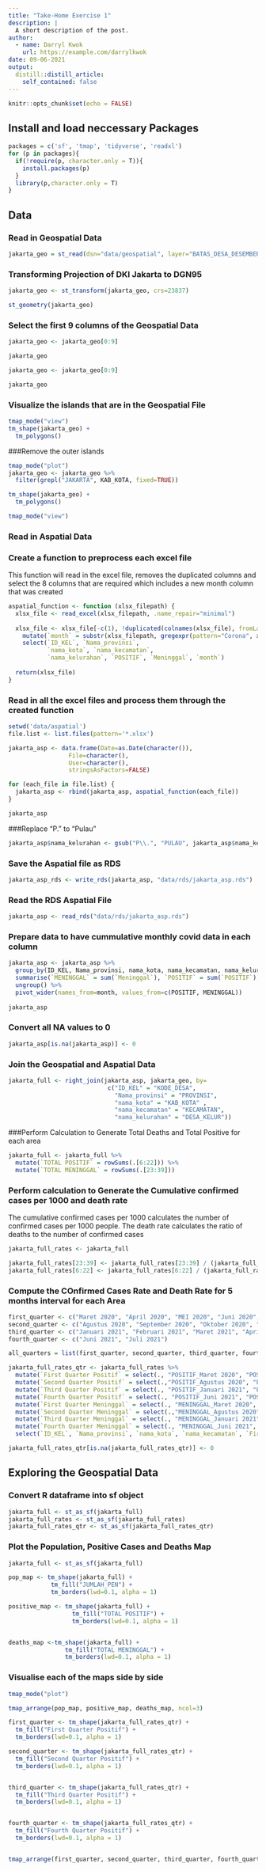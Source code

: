 ```yaml
---
title: "Take-Home Exercise 1"
description: |
  A short description of the post.
author:
  - name: Darryl Kwok
    url: https://example.com/darrylkwok
date: 09-06-2021
output:
  distill::distill_article:
    self_contained: false
---
```



```r
knitr::opts_chunk$set(echo = FALSE)
```

## Install and load neccessary Packages
```r
packages = c('sf', 'tmap', 'tidyverse', 'readxl')
for (p in packages){
  if(!require(p, character.only = T)){
    install.packages(p)
  }
  library(p,character.only = T)
}
```

## Data 
### Read in Geospatial Data
``` r
jakarta_geo = st_read(dsn="data/geospatial", layer="BATAS_DESA_DESEMBER_2019_DUKCAPIL_DKI_JAKARTA")
```
### Transforming Projection of DKI Jakarta to DGN95
```r
jakarta_geo <- st_transform(jakarta_geo, crs=23837)

st_geometry(jakarta_geo)
```

### Select the first 9 columns of the Geospatial Data
```r
jakarta_geo <- jakarta_geo[0:9]

jakarta_geo
```
```r
jakarta_geo <- jakarta_geo[0:9]

jakarta_geo
```

### Visualize the islands that are in the Geospatial File
```r
tmap_mode("view")
tm_shape(jakarta_geo) + 
  tm_polygons()
```

###Remove the outer islands
```r
tmap_mode("plot")
jakarta_geo <- jakarta_geo %>%
  filter(grepl("JAKARTA", KAB_KOTA, fixed=TRUE))

tm_shape(jakarta_geo) + 
  tm_polygons()

tmap_mode("view")
```


### Read in Aspatial Data
### Create a function to preprocess each excel file

This function will read in the excel file, removes the duplicated columns and select the 8 columns that are required which includes a new month column that was created

```r
aspatial_function <- function (xlsx_filepath) {
  xlsx_file <- read_excel(xlsx_filepath, .name_repair="minimal") 
  
  xlsx_file <- xlsx_file[-c(1), !duplicated(colnames(xlsx_file), fromLast=TRUE)] %>% 
    mutate(`month` = substr(xlsx_filepath, gregexpr(pattern="Corona", xlsx_filepath)[[1]] + 11, gregexpr(pattern="Pukul", xlsx_filepath)[[1]] - 2)) %>%
    select(`ID_KEL`, `Nama_provinsi`,
           `nama_kota`, `nama_kecamatan`,
           `nama_kelurahan`, `POSITIF`, `Meninggal`, `month`)
  
  return(xlsx_file)
}
```

### Read in all the excel files and process them through the created function
```r
setwd('data/aspatial')
file.list <- list.files(pattern='*.xlsx')

jakarta_asp <- data.frame(Date=as.Date(character()),
                 File=character(), 
                 User=character(), 
                 stringsAsFactors=FALSE) 

for (each_file in file.list) {
  jakarta_asp <- rbind(jakarta_asp, aspatial_function(each_file))
}

jakarta_asp
```

###Replace "P." to "Pulau"
```r
jakarta_asp$nama_kelurahan <- gsub("P\\.", "PULAU", jakarta_asp$nama_kelurahan)
```

### Save the Aspatial file as RDS
```r
jakarta_asp_rds <- write_rds(jakarta_asp, "data/rds/jakarta_asp.rds")
```

### Read the RDS Aspatial File
```r
jakarta_asp <- read_rds("data/rds/jakarta_asp.rds")

```

### Prepare data to have cummulative monthly covid data in each column
```r
jakarta_asp <- jakarta_asp %>%
  group_by(ID_KEL, Nama_provinsi, nama_kota, nama_kecamatan, nama_kelurahan, month) %>%
  summarise(`MENINGGAL` = sum(`Meninggal`), `POSITIF` = sum(`POSITIF`)) %>%
  ungroup() %>%
  pivot_wider(names_from=month, values_from=c(POSITIF, MENINGGAL))
  
jakarta_asp
```

### Convert all NA values to 0
```r
jakarta_asp[is.na(jakarta_asp)] <- 0
```

### Join the Geospatial and Aspatial Data
```r
jakarta_full <- right_join(jakarta_asp, jakarta_geo, by= 
                            c("ID_KEL" = "KODE_DESA",         
                              "Nama_provinsi" = "PROVINSI",
                              "nama_kota" = "KAB_KOTA" ,
                              "nama_kecamatan" = "KECAMATAN",
                              "nama_kelurahan" = "DESA_KELUR"))

```

###Perform Calculation to Generate Total Deaths and Total Positive for each area
```r
jakarta_full <- jakarta_full %>%
  mutate(`TOTAL POSITIF` = rowSums(.[6:22])) %>%
  mutate(`TOTAL MENINGGAL` = rowSums(.[23:39]))
```

### Perform calculation to Generate the Cumulative confirmed cases per 1000 and death rate
The cumulative confirmed cases per 1000 calculates the number of confirmed cases per 1000 people. The death rate calculates the ratio of deaths to the number of confirmed cases
```r
jakarta_full_rates <- jakarta_full 

jakarta_full_rates[23:39] <- jakarta_full_rates[23:39] / (jakarta_full_rates[6:22]/1000)
jakarta_full_rates[6:22] <- jakarta_full_rates[6:22] / (jakarta_full_rates$JUMLAH_PEN / 1000)

```

### Compute the COnfirmed Cases Rate and Death Rate for 5 months interval for each Area
```r
first_quarter <- c("Maret 2020", "April 2020", "MEI 2020", "Juni 2020", "Juli 2020")
second_quarter <- c("Agustus 2020", "September 2020", "Oktober 2020", "November 2020", "Desember 2020")
third_quarter <- c("Januari 2021", "Februari 2021", "Maret 2021", "April 2021", "Mei 2021")
fourth_quarter <- c("Juni 2021", "Juli 2021")

all_quarters = list(first_quarter, second_quarter, third_quarter, fourth_quarter)

jakarta_full_rates_qtr <- jakarta_full_rates %>%
  mutate(`First Quarter Positif` = select(., "POSITIF_Maret 2020", "POSITIF_April 2020", "POSITIF_MEI 2020", "POSITIF_Juni 2020", "POSITIF_Juli 2020") %>% rowSums()) %>%
  mutate(`Second Quarter Positif` = select(.,"POSITIF_Agustus 2020", "POSITIF_September 2020", "POSITIF_Oktober 2020", "POSITIF_November 2020", "POSITIF_Desember 2020") %>% rowSums()) %>%
  mutate(`Third Quarter Positif` = select(., "POSITIF_Januari 2021", "POSITIF_Februari 2021", "POSITIF_Maret 2021", "POSITIF_April 2021", "POSITIF_Mei 2021") %>% rowSums()) %>% 
  mutate(`Fourth Quarter Positif` = select(., "POSITIF_Juni 2021", "POSITIF_Juli 2021") %>% rowSums()) %>%
  mutate(`First Quarter Meninggal` = select(., "MENINGGAL_Maret 2020", "MENINGGAL_April 2020", "MENINGGAL_MEI 2020", "MENINGGAL_Juni 2020", "MENINGGAL_Juli 2020") %>% rowSums()) %>% 
  mutate(`Second Quarter Meninggal` = select(.,"MENINGGAL_Agustus 2020", "MENINGGAL_September 2020", "MENINGGAL_Oktober 2020", "MENINGGAL_November 2020", "POSITIF_Desember 2020") %>% rowSums()) %>%
  mutate(`Third Quarter Meninggal` = select(., "MENINGGAL_Januari 2021", "MENINGGAL_Februari 2021", "MENINGGAL_Maret 2021", "MENINGGAL_April 2021", "MENINGGAL_Mei 2021") %>% rowSums()) %>% 
  mutate(`Fourth Quarter Meninggal` = select(., "MENINGGAL_Juni 2021", "MENINGGAL_Juli 2021") %>% rowSums()) %>%
  select(`ID_KEL`, `Nama_provinsi`, `nama_kota`, `nama_kecamatan`, `First Quarter Positif`, `Second Quarter Positif`, `Third Quarter Positif`, `Fourth Quarter Positif`, `First Quarter Meninggal`, `Second Quarter Meninggal`, `Third Quarter Meninggal`, `Fourth Quarter Meninggal`, `geometry`)

jakarta_full_rates_qtr[is.na(jakarta_full_rates_qtr)] <- 0
```

## Exploring the Geospatial Data
### Convert R dataframe into sf object
```r
jakarta_full <- st_as_sf(jakarta_full)
jakarta_full_rates <- st_as_sf(jakarta_full_rates)
jakarta_full_rates_qtr <- st_as_sf(jakarta_full_rates_qtr)
```

### Plot the Population, Positive Cases and Deaths Map
```r
jakarta_full <- st_as_sf(jakarta_full)

pop_map <- tm_shape(jakarta_full) +
            tm_fill("JUMLAH_PEN") +
            tm_borders(lwd=0.1, alpha = 1)

positive_map <- tm_shape(jakarta_full) +
                  tm_fill("TOTAL POSITIF") +
                  tm_borders(lwd=0.1, alpha = 1)


deaths_map <-tm_shape(jakarta_full) +
                tm_fill("TOTAL MENINGGAL") +
                tm_borders(lwd=0.1, alpha = 1)
```

### Visualise each of the maps side by side
```r
tmap_mode("plot")

tmap_arrange(pop_map, positive_map, deaths_map, ncol=3)
```


```r
first_quarter <- tm_shape(jakarta_full_rates_qtr) +
  tm_fill("First Quarter Positif") +
  tm_borders(lwd=0.1, alpha = 1)

second_quarter <- tm_shape(jakarta_full_rates_qtr) +
  tm_fill("Second Quarter Positif") +
  tm_borders(lwd=0.1, alpha = 1)


third_quarter <- tm_shape(jakarta_full_rates_qtr) +
  tm_fill("Third Quarter Positif") +
  tm_borders(lwd=0.1, alpha = 1)


fourth_quarter <- tm_shape(jakarta_full_rates_qtr) +
  tm_fill("Fourth Quarter Positif") +
  tm_borders(lwd=0.1, alpha = 1)


tmap_arrange(first_quarter, second_quarter, third_quarter, fourth_quarter)
```